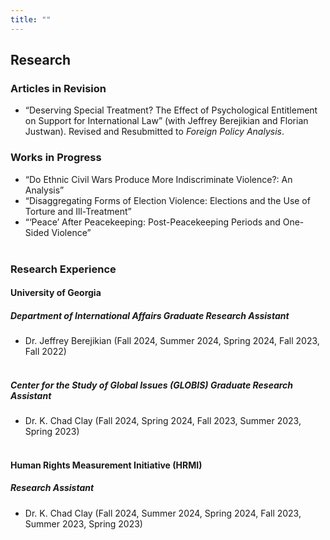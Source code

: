 ```yaml
---
title: ""
---
```


## Research

### Articles in Revision

-   "Deserving Special Treatment? The Effect of Psychological Entitlement on Support for International Law" (with Jeffrey Berejikian and Florian Justwan). Revised and Resubmitted to *Foreign Policy Analysis*.

### Works in Progress

-   "Do Ethnic Civil Wars Produce More Indiscriminate Violence?: An Analysis"
-   "Disaggregating Forms of Election Violence: Elections and the Use of Torture and Ill-Treatment"
-   "'Peace' After Peacekeeping: Post-Peacekeeping Periods and One-Sided Violence”
<br>
<br>

### Research Experience

#### University of Georgia

##### *Department of International Affairs Graduate Research Assistant*

-   Dr. Jeffrey Berejikian (Fall 2024, Summer 2024, Spring 2024, Fall 2023, Fall 2022)
<br>
<br>

##### *Center for the Study of Global Issues (GLOBIS) Graduate Research Assistant*

-   Dr. K. Chad Clay (Fall 2024, Spring 2024, Fall 2023, Summer 2023, Spring 2023)
<br>
<br>

#### Human Rights Measurement Initiative (HRMI)

##### *Research Assistant*

-   Dr. K. Chad Clay (Fall 2024, Summer 2024, Spring 2024, Fall 2023, Summer 2023, Spring 2023)

